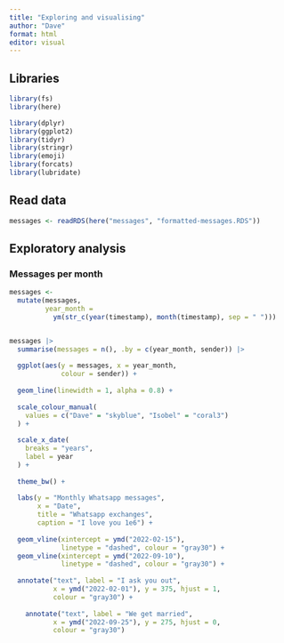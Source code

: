 ```yaml
---
title: "Exploring and visualising"
author: "Dave"
format: html
editor: visual
---
```


## Libraries

```r
library(fs)
library(here)

library(dplyr)
library(ggplot2)
library(tidyr)
library(stringr)
library(emoji)
library(forcats)
library(lubridate)
```

## Read data

```r
messages <- readRDS(here("messages", "formatted-messages.RDS"))
```

## Exploratory analysis

### Messages per month

```r

messages <- 
  mutate(messages,
         year_month =
           ym(str_c(year(timestamp), month(timestamp), sep = " ")))


messages |> 
  summarise(messages = n(), .by = c(year_month, sender)) |> 
  
  ggplot(aes(y = messages, x = year_month, 
             colour = sender)) + 
  
  geom_line(linewidth = 1, alpha = 0.8) +
  
  scale_colour_manual(
    values = c("Dave" = "skyblue", "Isobel" = "coral3")
  ) + 
  
  scale_x_date(
    breaks = "years",
    label = year
  ) + 
  
  theme_bw() +
  
  labs(y = "Monthly Whatsapp messages", 
       x = "Date",
       title = "Whatsapp exchanges", 
       caption = "I love you 1e6") +
  
  geom_vline(xintercept = ymd("2022-02-15"),
             linetype = "dashed", colour = "gray30") +
  geom_vline(xintercept = ymd("2022-09-10"),
             linetype = "dashed", colour = "gray30") +
  
  annotate("text", label = "I ask you out",
           x = ymd("2022-02-01"), y = 375, hjust = 1,
           colour = "gray30") +
  
    annotate("text", label = "We get married",
           x = ymd("2022-09-25"), y = 275, hjust = 0,
           colour = "gray30")
```

